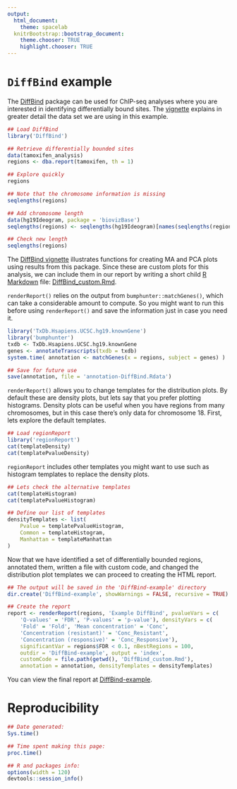 ```yaml
---
output:
  html_document:
    theme: spacelab
  knitrBootstrap::bootstrap_document:
    theme.chooser: TRUE
    highlight.chooser: TRUE
---
```


`DiffBind` example
==================

The [DiffBind](http://bioconductor.org/packages/DiffBind) package can be used for ChIP-seq analyses where you are interested in identifying differentially bound sites. The [vignette](http://bioconductor.org/packages/release/bioc/vignettes/DiffBind/inst/doc/DiffBind.pdf) explains in greater detail the data set we are using in this example.

```r
## Load DiffBind
library('DiffBind')

## Retrieve differentially bounded sites
data(tamoxifen_analysis)
regions <- dba.report(tamoxifen, th = 1)

## Explore quickly
regions

## Note that the chromosome information is missing
seqlengths(regions)

## Add chromosome length
data(hg19Ideogram, package = 'biovizBase')
seqlengths(regions) <- seqlengths(hg19Ideogram)[names(seqlengths(regions))]

## Check new length
seqlengths(regions)
```

The [DiffBind vignette](http://bioconductor.org/packages/release/bioc/vignettes/DiffBind/inst/doc/DiffBind.pdf) illustrates functions for creating MA and PCA plots using results from this package. Since these are custom plots for this analysis, we can include them in our report by writing a short child [R Markdown](http://rmarkdown.rstudio.com/) file: [DiffBind_custom.Rmd](/regionReportSupp/DiffBind_custom.Rmd).

`renderReport()` relies on the output from `bumphunter::matchGenes()`, which can take a considerable amount to compute. So you might want to run this before using `renderReport()` and save the information just in case you need it.

```r
library('TxDb.Hsapiens.UCSC.hg19.knownGene')
library('bumphunter')
txdb <- TxDb.Hsapiens.UCSC.hg19.knownGene
genes <- annotateTranscripts(txdb = txdb)
system.time( annotation <- matchGenes(x = regions, subject = genes) )

## Save for future use
save(annotation, file = 'annotation-DiffBind.Rdata')
```

`renderReport()` allows you to change templates for the distribution plots. By default these are density plots, but lets say that you prefer plotting histograms. Density plots can be useful when you have regions from many chromosomes, but in this case there's only data for chromosome 18. First, lets explore the default templates.

```r
## Load regionReport
library('regionReport')
cat(templateDensity)
cat(templatePvalueDensity)
```

`regionReport` includes other templates you might want to use such as histogram templates to replace the density plots.

```r
## Lets check the alternative templates
cat(templateHistogram)
cat(templatePvalueHistogram)

## Define our list of templates
densityTemplates <- list(
    Pvalue = templatePvalueHistogram, 
    Common = templateHistogram, 
    Manhattan = templateManhattan
)
```




Now that we have identified a set of differentially bounded regions, annotated them, written a file with custom code, and changed the distribution plot templates we can proceed to creating the HTML report.

```r
## The output will be saved in the 'DiffBind-example' directory
dir.create('DiffBind-example', showWarnings = FALSE, recursive = TRUE)
```

```r
## Create the report
report <- renderReport(regions, 'Example DiffBind', pvalueVars = c(
    'Q-values' = 'FDR', 'P-values' = 'p-value'), densityVars = c(
    'Fold' = 'Fold', 'Mean concentration' = 'Conc', 
    'Concentration (resistant)' = 'Conc_Resistant', 
    'Concentration (responsive)' = 'Conc_Responsive'), 
    significantVar = regions$FDR < 0.1, nBestRegions = 100,
    outdir = 'DiffBind-example', output = 'index',
    customCode = file.path(getwd(), 'DiffBind_custom.Rmd'), 
    annotation = annotation, densityTemplates = densityTemplates)
```

You can view the final report at [DiffBind-example](/regionReportSupp/DiffBind-example/index.html).

# Reproducibility

```r
## Date generated:
Sys.time()

## Time spent making this page:
proc.time()

## R and packages info:
options(width = 120)
devtools::session_info()
```

